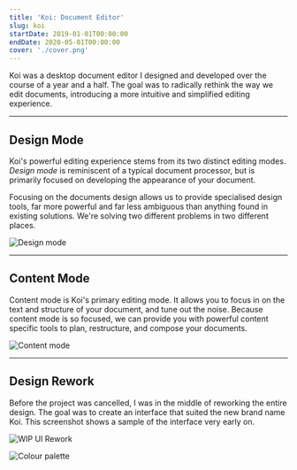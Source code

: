 ```yaml
---
title: 'Koi: Document Editor'
slug: koi
startDate: 2019-01-01T00:00:00
endDate: 2020-05-01T00:00:00
cover: './cover.png'
---
```


<!-- @format -->

<Columns>
<TwoColumns>

Koi was a desktop document editor I designed and developed over the course of
a year and a half. The goal was to radically rethink the way we edit documents,
introducing a more intuitive and simplified editing experience.

<IncompleteWarning />

</TwoColumns>
</Columns>

---

<Columns>
<Column></Column>
<TwoColumns>

## Design Mode

Koi's powerful editing experience stems from its two distinct editing modes.
_Design mode_ is reminiscent of a typical document processor, but is primarily
focused on developing the appearance of your document.

Focusing on the documents design allows us to provide specialised design tools,
far more powerful and far less ambiguous than anything found in existing
solutions. We're solving two different problems in two different places.

</TwoColumns>

<ThreeColumns>

![Design mode](./design-mode.png)

</ThreeColumns>
</Columns>

---

<Columns>
<TwoColumns>

## Content Mode

Content mode is Koi's primary editing mode. It allows you to focus in on the
text and structure of your document, and tune out the noise. Because content
mode is so focused, we can provide you with powerful content specific tools to
plan, restructure, and compose your documents.

</TwoColumns>
<ThreeColumns>

![Content mode](./content-mode.png)

</ThreeColumns>
</Columns>

---

<Columns>
<Column>

## Design Rework

Before the project was cancelled, I was in the middle of reworking the entire
design. The goal was to create an interface that suited the new brand name Koi.
This screenshot shows a sample of the interface very early on.

</Column>

<TwoColumns>

![WIP UI Rework](./ui-rework.png)

</TwoColumns>

<Column></Column>

<Column>

![Colour palette](./colour-palette.png)

</Column>

</Columns>
